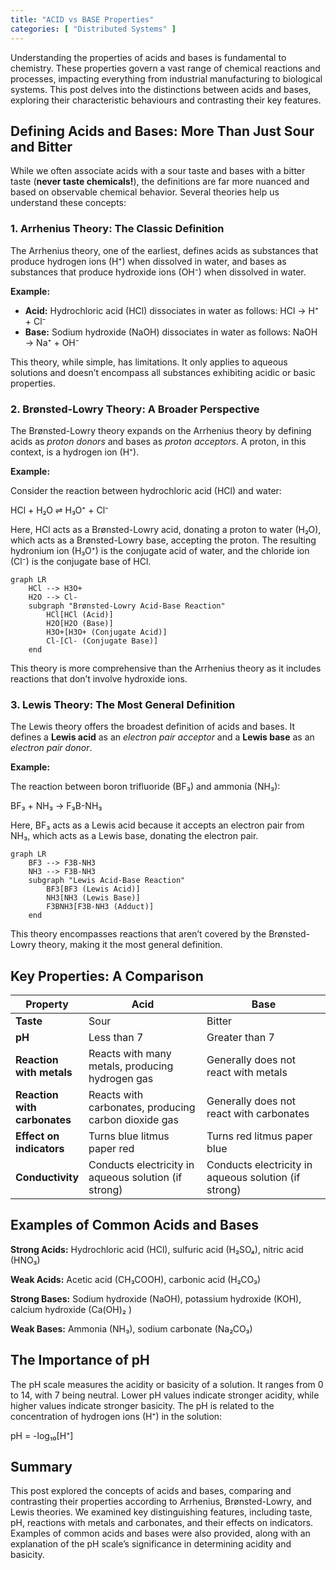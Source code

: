 ```yaml
---
title: "ACID vs BASE Properties"
categories: [ "Distributed Systems" ]
---
```



Understanding the properties of acids and bases is fundamental to chemistry.  These properties govern a vast range of chemical reactions and processes, impacting everything from industrial manufacturing to biological systems.  This post delves into the distinctions between acids and bases, exploring their characteristic behaviours and contrasting their key features.

## Defining Acids and Bases: More Than Just Sour and Bitter

While we often associate acids with a sour taste and bases with a bitter taste (**never taste chemicals!**), the definitions are far more nuanced and based on observable chemical behavior.  Several theories help us understand these concepts:

### 1. Arrhenius Theory:  The Classic Definition

The Arrhenius theory, one of the earliest, defines acids as substances that produce hydrogen ions (H⁺) when dissolved in water, and bases as substances that produce hydroxide ions (OH⁻) when dissolved in water.

**Example:**

* **Acid:** Hydrochloric acid (HCl) dissociates in water as follows: HCl → H⁺ + Cl⁻
* **Base:** Sodium hydroxide (NaOH) dissociates in water as follows: NaOH → Na⁺ + OH⁻


This theory, while simple, has limitations. It only applies to aqueous solutions and doesn't encompass all substances exhibiting acidic or basic properties.

### 2. Brønsted-Lowry Theory: A Broader Perspective

The Brønsted-Lowry theory expands on the Arrhenius theory by defining acids as *proton donors* and bases as *proton acceptors*.  A proton, in this context, is a hydrogen ion (H⁺).

**Example:**

Consider the reaction between hydrochloric acid (HCl) and water:

HCl + H₂O ⇌ H₃O⁺ + Cl⁻

Here, HCl acts as a Brønsted-Lowry acid, donating a proton to water (H₂O), which acts as a Brønsted-Lowry base, accepting the proton.  The resulting hydronium ion (H₃O⁺) is the conjugate acid of water, and the chloride ion (Cl⁻) is the conjugate base of HCl.

```mermaid
graph LR
    HCl --> H3O+
    H2O --> Cl-
    subgraph "Brønsted-Lowry Acid-Base Reaction"
        HCl[HCl (Acid)]
        H2O[H2O (Base)]
        H3O+[H3O+ (Conjugate Acid)]
        Cl-[Cl- (Conjugate Base)]
    end
```

This theory is more comprehensive than the Arrhenius theory as it includes reactions that don't involve hydroxide ions.


### 3. Lewis Theory: The Most General Definition

The Lewis theory offers the broadest definition of acids and bases.  It defines a **Lewis acid** as an *electron pair acceptor* and a **Lewis base** as an *electron pair donor*.

**Example:**

The reaction between boron trifluoride (BF₃) and ammonia (NH₃):

BF₃ + NH₃ → F₃B-NH₃

Here, BF₃ acts as a Lewis acid because it accepts an electron pair from NH₃, which acts as a Lewis base, donating the electron pair.

```mermaid
graph LR
    BF3 --> F3B-NH3
    NH3 --> F3B-NH3
    subgraph "Lewis Acid-Base Reaction"
        BF3[BF3 (Lewis Acid)]
        NH3[NH3 (Lewis Base)]
        F3BNH3[F3B-NH3 (Adduct)]
    end
```

This theory encompasses reactions that aren't covered by the Brønsted-Lowry theory, making it the most general definition.


## Key Properties: A Comparison

| Property          | Acid                               | Base                                 |
|-----------------|------------------------------------|--------------------------------------|
| **Taste**         | Sour                               | Bitter                                |
| **pH**            | Less than 7                          | Greater than 7                       |
| **Reaction with metals** | Reacts with many metals, producing hydrogen gas | Generally does not react with metals |
| **Reaction with carbonates** | Reacts with carbonates, producing carbon dioxide gas | Generally does not react with carbonates |
| **Effect on indicators** | Turns blue litmus paper red         | Turns red litmus paper blue          |
| **Conductivity**  | Conducts electricity in aqueous solution (if strong) | Conducts electricity in aqueous solution (if strong) |


##  Examples of Common Acids and Bases

**Strong Acids:**  Hydrochloric acid (HCl), sulfuric acid (H₂SO₄), nitric acid (HNO₃)

**Weak Acids:** Acetic acid (CH₃COOH), carbonic acid (H₂CO₃)

**Strong Bases:** Sodium hydroxide (NaOH), potassium hydroxide (KOH), calcium hydroxide (Ca(OH)₂ )

**Weak Bases:** Ammonia (NH₃), sodium carbonate (Na₂CO₃)


##  The Importance of pH

The pH scale measures the acidity or basicity of a solution.  It ranges from 0 to 14, with 7 being neutral.  Lower pH values indicate stronger acidity, while higher values indicate stronger basicity.  The pH is related to the concentration of hydrogen ions (H⁺) in the solution:

pH = -log₁₀[H⁺]


## Summary

This post explored the concepts of acids and bases, comparing and contrasting their properties according to Arrhenius, Brønsted-Lowry, and Lewis theories.  We examined key distinguishing features, including taste, pH, reactions with metals and carbonates, and their effects on indicators.  Examples of common acids and bases were also provided, along with an explanation of the pH scale's significance in determining acidity and basicity.

